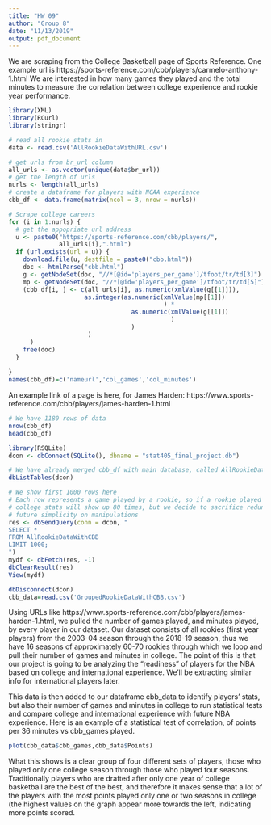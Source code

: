 ---
title: "HW 09"
author: "Group 8"
date: "11/13/2019"
output: pdf_document
---

We are scraping from the College Basketball page of Sports Reference. 
One example url is https://sports-reference.com/cbb/players/carmelo-anthony-1.html
We are interested in how many games they played and the total minutes to measure the correlation between college experience and rookie year performance.
```{r, echo=TRUE}
library(XML)
library(RCurl)
library(stringr)
```

```{r, echo=TRUE}
# read all rookie stats in
data <- read.csv('AllRookieDataWithURL.csv')
```

```{r, echo=TRUE}
# get urls from br_url column
all_urls <- as.vector(unique(data$br_url))
# get the length of urls
nurls <- length(all_urls)
# create a dataframe for players with NCAA experience
cbb_df <- data.frame(matrix(ncol = 3, nrow = nurls))
```

```{r, echo=TRUE}
# Scrape college careers
for (i in 1:nurls) {
  # get the appopriate url address
  u <- paste0("https://sports-reference.com/cbb/players/",
              all_urls[i],".html")
  if (url.exists(url = u)) {
    download.file(u, destfile = paste0("cbb.html"))
    doc <- htmlParse("cbb.html")
    g <- getNodeSet(doc, "//*[@id='players_per_game']/tfoot/tr/td[3]")
    mp <- getNodeSet(doc, "//*[@id='players_per_game']/tfoot/tr/td[5]")
    (cbb_df[i, ] <- c(all_urls[i], as.numeric(xmlValue(g[[1]])),
                     as.integer(as.numeric(xmlValue(mp[[1]])
                                           ) * 
                                  as.numeric(xmlValue(g[[1]])
                                             )
                                  )
                      )
      )
    free(doc)
  }
  
}
names(cbb_df)=c('nameurl','col_games','col_minutes')
```

An example link of a page is here, for James Harden: https://www.sports-reference.com/cbb/players/james-harden-1.html

```{r, echo=TRUE}
# We have 1180 rows of data
nrow(cbb_df)
head(cbb_df)
```

```{r, echo=TRUE}
library(RSQLite)
dcon <- dbConnect(SQLite(), dbname = "stat405_final_project.db")
```

```{r, echo=TRUE}
# We have already merged cbb_df with main database, called AllRookieDataWithCBB, through DB Browser
dbListTables(dcon)

# We show first 1000 rows here
# Each row represents a game played by a rookie, so if a rookie played 80 games, his
# college stats will show up 80 times, but we decide to sacrifice redundancy for 
# future simplicity on manipulations
res <- dbSendQuery(conn = dcon, "
SELECT *
FROM AllRookieDataWithCBB
LIMIT 1000;
")
mydf <- dbFetch(res, -1)
dbClearResult(res)
View(mydf)
```

```{r, echo=TRUE}
dbDisconnect(dcon)
cbb_data=read.csv('GroupedRookieDataWithCBB.csv')
```

Using URLs like https://www.sports-reference.com/cbb/players/james-harden-1.html, we pulled the number of games played, and minutes played, by every player in our dataset.  Our dataset consists of all rookies (first year players) from the 2003-04 season through the 2018-19 season, thus we have 16 seasons of approximately 60-70 rookies through which we loop and pull their number of games and minutes in college.  The point of this is that our project is going to be analyzing the "readiness" of players for the NBA based on college and international experience.  We'll be extracting similar info for international players later.

This data is then added to our dataframe cbb_data to identify players' stats, but also their number of games and minutes in college to run statistical tests and compare college and international experience with future NBA experience.  Here is an example of a statistical test of correlation, of points per 36 minutes vs cbb_games played.
```{r}
plot(cbb_data$cbb_games,cbb_data$Points)
```
What this shows is a clear group of four different sets of players, those who played only one college season through those who played four seasons.  Traditionally players who are drafted after only one year of college basketball are the best of the best, and therefore it makes sense that a lot of the players with the most points played only one or two seasons in college (the highest values on the graph appear more towards the left, indicating more points scored. 